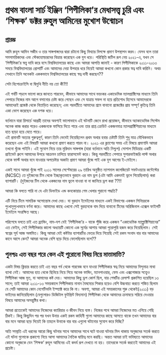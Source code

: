 # প্রথম বাংলা সার্চ ইঞ্জিন ‘পিপীলিকা’র মেধাসত্ত্ব চুরি এবং ‘শিক্ষক’ ডক্টর রুহুল আমিনের মুখোশ উন্মোচন


## প্রারম্ভ

আমি রুহুল আমিন সজীব ও তার সাঙ্গপাঙ্গদের দ্বারা রটানো কিছু মিথ্যার বিপক্ষে প্রমাণ উপস্থাপন করব। যেসব বলে তারা সমসাময়িকদের এবং স্টেকহোল্ডারদের বিভ্রান্ত করেছেন এক যুগ ধরে। পরিস্থিতি জটিল রূপ নেয় ২০২১-এ, যখন সে ‘পিপীলিকা’র স্বত্ত্ব দাবি করে বসে বিশ্ববিদ্যালয়ের কাছে এবং আমরা আপত্তি জানাই - কারণ পিপীলিকাকে ২০১১-২০১৩ সময়ে বিশ্ববিদ্যালয়ের প্রোপার্টি এবং আমাদের দেয়া উপহার ধরে নিয়েই আমরা কখনো কোন প্রকার স্বত্ব দাবি করিনি। অথচ সেখানে তিনি অনেকটা এককভাবে বিশ্ববিদ্যালয়ের কাছে স্বত্ব দাবী করছেন??

সেটা হিপোক্রাইসি বা দ্বিমুখি নীতি নয় তো কী?!!

এই পর্বটি পড়লে ভালো করে জানতে পারবেন, কীভাবে আমাদের সাথে ভয়ংকর একাডেমিক ম্যালপ্রাক্টিসের মাধ্যমে তিনি পেপারে নিজের নাম আগে বসানোর চেষ্টা করে গেছেন এবং সে যাত্রায় সফল না হয়ে প্রতিশোধ হিসেবে আমাদেরকে আমাদেরই প্রজেক্ট থেকে বিতাড়িত করেছেন; এবং পরবর্তীতে আমাদের শ্রমে বানানো প্রজেক্টের প্রায় সম্পূর্ণ কৃতিত্ব তিনি একা ভোগ করেছেন এক দশক ধরে। 

বর্তমানে যারা রিসার্চে আগ্রহী তাদের অবশ্যই ভালোভাবে এই ঘটনাটি জেনে রাখা প্রয়োজন, কীভাবে অ্যাকাডেমিক সিস্টেম অনেক কাজ করার পরেও একজনকে ফাসিয়ে দিতে পারে এবং তার প্রাপ্ত ক্রেডিট একজনমাত্র ম্যালপ্রাক্টিশিয়ানের মাধ্যমে হাত ছাড়া হয়ে যেতে পারে।   
এই প্রমানটি অত্যন্ত গুরুত্বপূর্ণ, কারণ তিনি ভেবেই নিয়েছিলেন প্রথম অথার হবার চেষ্টাটি তিনি শুধু মাত্র মৌখিকভাবে করেছেন এবং এই বিষয়টি আমরা কখনো প্রমাণ করতে পারব না। ২০২১ এর ক্ল্যাশের সময় এই বিষয়ে প্রমাণাদি আমরা তখনো খুঁজে পাইনি।
এই সুযোগ নিয়ে তার মুরিদান সাঙ্গপাঙ্গ (যারা বর্তমানে অতি নিশ্চুপ) সোশাল মিডিয়ার একটি প্রাইভেট গ্রুপে আমাদের উপরে আক্রমন চালিয়ে হ্যারাসমেন্ট করে। কিন্তু পরবর্তীতে পেপারে সুপারভাইজরি লাস্ট অথার থেকে  ফার্স্ট অথার বনে যাওয়ার অপচেষ্টার অকাট্য প্রমাণ আমরা খুঁজে পাই এক যুগ আগের ই-মেইলে। 

একই সাথে আমরা খুঁজে পাই ২০১১ সালের  সেপ্টেম্বরের ২৯ তারিখ অনুষ্ঠিত ন্যাশনাল কলেজিয়েট সফটওয়্যার কন্টেস্টের (NCSC) তে দুইজনের টিম থেকে ইচ্ছাকৃতভাবে বুরহান এর নাম ড্রপ (এটা আমি একদমই ভুলে গিয়েছিলাম) করা ব্যাপারটি। (দুইজনের টিম থেকে একজনের নাম ভুলে যাওয়া বা না জানিয়ে ড্রপ করা ??!!

আমরা কি বলতে পারি না যে এটা ডিভাইড এন্ড কনকোয়ার গেম খেলার পুরানো পদ্ধতি?

এটি নিয়ে টিমে সাময়িক অসোন্তোষ দেখা দেয়। যা বুরহান ইমেইলের মাধ্যমে একই বিভাগের একজন সিনিয়রকে পুংখানুপুংখভাবে বর্ণনা করে। আমাদের কাছে এখনো সেই বুরহানকে বাদ দিয়ে বানানো টিমের অরিজিনাল এক্সেল ফাইলটি ইমেইলে সংরক্ষিত আছে। 

পরিশেষে বলতে চাই এত ব্র্যান্ডিং, নাম-যশ যেই ‘পিপীলিকা’র - যাকে পুঁজি করে একজন “একাডেমিক ম্যাল্প্রাক্টিশিয়ানের” এত ফেইম, সেই পিপীলিকার কালো অধ্যায়টি কোনো এক সূর্যের আশায় আমরা পুরোপুরি হজম করে নিয়েছিলাম। সেই স্বপ্নের সূর্য আজ অস্তমিত। কিন্তু আমরা যেই কষ্টটার ব্যাপারটির ভেতর দিয়ে গিয়েছি সেই রকম সংবাদ বার বার আমাদের কানে আসে কেন? আমরা অনেক বেশি ছাড় দিয়ে ফেলেছিলাম বলে?? 


## পুনশ্চঃ এত বছর পরে কেন এই পুরোনো বিষয় নিয়ে মাতামাতি?

একটা বিষয় ক্লিয়ার করতে চাই এত বছর গর্ব থেকে গারবেজ বনে যাওয়া পিপীলিকার স্বত্ব নিয়ে আমাদের বিন্দুমাত্র মাথা ব্যাথা নেই। আমাদের হাত থেকে ছিনিয়ে নিয়ে গিয়ে অনেক ফান্ডিং, ম্যানপাওয়ার, ফেম এবং এক্সপোজার সত্ত্বেও পিপীলিকা আজ মৃত, যা আমাদের কষ্ট দেয়। আমাদের কিছু ড্রপ কোর্স ছিল, যার শেষটির রেসাল্ট প্রকাশিত হয়েছিল ১৩ সালে; তাই আমরা ২০১১-১৩ সময়কালে পিপীলিকায় নানান বৈষম্যের শিকার হয়েও বেশি উচ্চবাচ্য করতে শঙ্কিত ছিলাম যে সেটি আমাদের কোন নেগেটিভলি ইম্প্যাক্ট করে কি না। অবশ্য, আমরা এই সময়কালের শুরু থেকেই(২০১১) বড় ভাইদের জানিয়েছিলাম (যেগুলোরও ডিজিটাল ফুটপ্রিন্ট বিদ্যমান) পিপীলিকা থেকে আমাদের ক্রমান্বয়ে সরিয়ে দেওয়ার বিষয়ে আমাদের অসন্তুষ্টির কথা।

আমরা প্রত্যেকেই আমাদের নিজেদের ক্যারিয়ার ও জীবন নিয়ে ব্যস্ত। নিজের পথে আমরা নিজেদের মত এগিয়ে গেছি ঠিকই। কিন্তু কিছুদিন পর পর যখন উনার একই রকম কাহিনী গুলো আমাদের কাছে আসতে থাকে তখন আমাদের বার বার মনে আমরা ছাড় দিয়েই কি তাহলে উনাকে বার বার এগুলো ঘটানোর সুযোগ করে দিচ্ছি?

অতি সম্প্রতি এই ধরনের আরো কিছু ঘটনার সাথে আমাদের সাথে ঘটে যাওয়া ঘটনার মিল থাকায় অনুজদের সতর্ক করতে এই ঘটনা গুলোকে প্রকাশ্যে নিয়ে আসা আমাদের নৈতিক দ্বায়িত্ব মনে করছি। অন্তত আমরা চাই ভবিষ্যতে আমাদের কোনো অনুজকে যেন ‘শিক্ষক’ রুহুল আমিনের এই কদর্য রূপ দেখতে না হয়। তাদেরকে সতর্ক করতেই আমাদের এই প্রচেষ্টা।